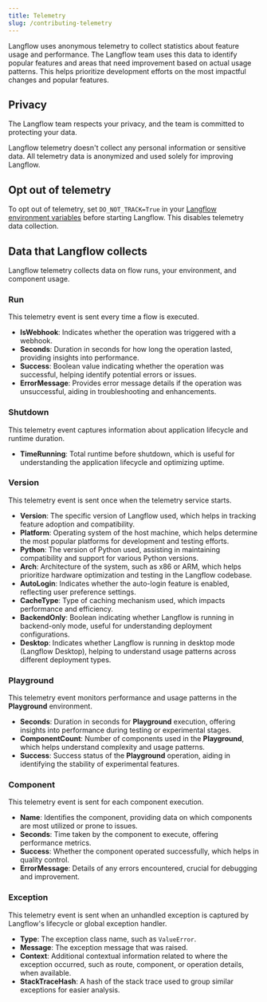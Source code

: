 ```yaml
---
title: Telemetry
slug: /contributing-telemetry
---
```


Langflow uses anonymous telemetry to collect statistics about feature usage and performance.
The Langflow team uses this data to identify popular features and areas that need improvement based on actual usage patterns.
This helps prioritize development efforts on the most impactful changes and popular features.

## Privacy

The Langflow team respects your privacy, and the team is committed to protecting your data.

Langflow telemetry doesn't collect any personal information or sensitive data.
All telemetry data is anonymized and used solely for improving Langflow.

## Opt out of telemetry

To opt out of telemetry, set `DO_NOT_TRACK=True` in your [Langflow environment variables](/environment-variables) before starting Langflow. This disables telemetry data collection.

## Data that Langflow collects

Langflow telemetry collects data on flow runs, your environment, and component usage.

### Run

This telemetry event is sent every time a flow is executed.

- **IsWebhook**: Indicates whether the operation was triggered with a webhook.
- **Seconds**: Duration in seconds for how long the operation lasted, providing insights into performance.
- **Success**: Boolean value indicating whether the operation was successful, helping identify potential errors or issues.
- **ErrorMessage**: Provides error message details if the operation was unsuccessful, aiding in troubleshooting and enhancements.

### Shutdown

This telemetry event captures information about application lifecycle and runtime duration.

- **TimeRunning**: Total runtime before shutdown, which is useful for understanding the application lifecycle and optimizing uptime.

### Version

This telemetry event is sent once when the telemetry service starts.

- **Version**: The specific version of Langflow used, which helps in tracking feature adoption and compatibility.
- **Platform**: Operating system of the host machine, which helps determine the most popular platforms for development and testing efforts.
- **Python**: The version of Python used, assisting in maintaining compatibility and support for various Python versions.
- **Arch**: Architecture of the system, such as x86 or ARM, which helps prioritize hardware optimization and testing in the Langflow codebase.
- **AutoLogin**: Indicates whether the auto-login feature is enabled, reflecting user preference settings.
- **CacheType**: Type of caching mechanism used, which impacts performance and efficiency.
- **BackendOnly**: Boolean indicating whether Langflow is running in backend-only mode, useful for understanding deployment configurations.
- **Desktop**: Indicates whether Langflow is running in desktop mode (Langflow Desktop), helping to understand usage patterns across different deployment types.

### Playground

This telemetry event monitors performance and usage patterns in the **Playground** environment.

- **Seconds**: Duration in seconds for **Playground** execution, offering insights into performance during testing or experimental stages.
- **ComponentCount**: Number of components used in the **Playground**, which helps understand complexity and usage patterns.
- **Success**: Success status of the **Playground** operation, aiding in identifying the stability of experimental features.

### Component

This telemetry event is sent for each component execution.

- **Name**: Identifies the component, providing data on which components are most utilized or prone to issues.
- **Seconds**: Time taken by the component to execute, offering performance metrics.
- **Success**: Whether the component operated successfully, which helps in quality control.
- **ErrorMessage**: Details of any errors encountered, crucial for debugging and improvement.

### Exception

This telemetry event is sent when an unhandled exception is captured by Langflow's lifecycle or global exception handler.

- **Type**: The exception class name, such as `ValueError`.
- **Message**: The exception message that was raised.
- **Context**: Additional contextual information related to where the exception occurred, such as route, component, or operation details, when available.
- **StackTraceHash**: A hash of the stack trace used to group similar exceptions for easier analysis.